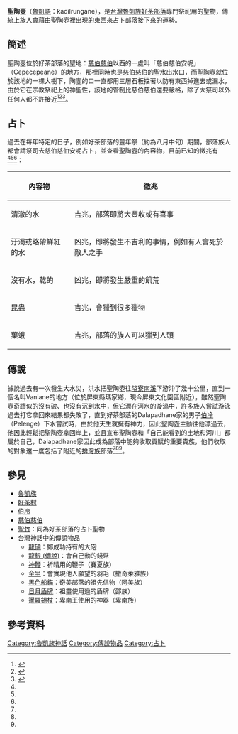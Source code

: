 '''聖陶壺'''（[[魯凱語|魯凱語]]：kadilrungane），是[[台灣|台灣]][[魯凱族|魯凱族]][[好茶村|好茶部落]]專門祭祀用的聖物，傳統上族人會藉由聖陶壺裡出現的東西來占卜部落接下來的運勢。
==簡述==
聖陶壺位於好茶部落的聖地：[[慈伯慈伯|慈伯慈伯]]以西的一處叫「慈伯慈伯安呢」（Cepecepeane）的地方，那裡同時也是慈伯慈伯的聖水出水口，而聖陶壺就位於該地的一棵大樹下，陶壺的口一直都用三層石板擋著以防有東西掉進去或漏水，由於它在宗教祭祀上的神聖性，該地的管制比慈伯慈伯還要嚴格，除了大祭司以外任何人都不許接近<ref name="雲豹的傳人">{{cite book|last=|first=|date=1992-04|title=雲豹的傳人|url=https://tiprc.apc.gov.tw/resource/book/%E9%9B%B2%E8%B1%B9%E7%9A%84%E5%82%B3%E4%BA%BA|location=|publisher=晨星|page=|isbn=9575835425|author=奧威尼.卡露斯盎}}</ref><ref name="魯凱族神話與傳說">{{cite book |author=[[達西烏拉彎‧畢馬|達西烏拉彎‧畢馬]](田哲益) |title=《魯凱族神話與傳說》 |url=https://www.books.com.tw/products/0010228711?sloc=main |publisher=[[晨星|晨星]] |year=2003-08-01 |isbn=9789574554768 }}</ref><ref name="魯凱族的文化與藝術">{{cite book |author=許功明|title=魯凱族的文化與藝術|url=https://tiprc.apc.gov.tw/resource/book/2470156|publisher=稻鄉|year=20010-08 |isbn=9579628858 }}</ref>。
==占卜==
過去在每年特定的日子，例如好茶部落的豐年祭（約為八月中旬）期間，部落族人都會請祭司去慈伯慈伯安呢占卜，並查看聖陶壺的內容物，目前已知的徵兆有<ref name="雲豹的傳人"/><ref name="魯凱族神話與傳說"/><ref name="魯凱族的文化與藝術"/>：
{| class="wikitable sortable"
!內容物!!徵兆
|-
|清澈的水
|吉兆，部落即將大豐收或有喜事
|-
|汙濁或略帶鮮紅的水
|凶兆，即將發生不吉利的事情，例如有人會死於敵人之手
|-
|沒有水，乾的
|凶兆，即將發生嚴重的飢荒
|-
|昆蟲
|吉兆，會獵到很多獵物
|-
|葉蛾
|吉兆，部落的族人可以獵到人頭
|}
==傳說==
據說過去有一次發生大水災，洪水把聖陶壺往[[隘寮溪|隘寮南溪]]下游沖了幾十公里，直到一個名叫Vaniane的地方（位於屏東縣瑪家鄉，現今屏東文化園區附近），雖然聖陶壺奇蹟似的沒有破、也沒有沉到水中，但它漂在河水的漩渦中，許多族人嘗試游泳過去打它拿回來結果都失敗了，直到好茶部落的Dalapadhane家的男子[[伯冷|伯冷]]（Pelenge）下水嘗試時，由於他天生就擁有神力，因此聖陶壺主動往他漂過去，他因此輕鬆把聖陶壺拿回岸上，並且宣布聖陶壺和「自己能看到的土地和河川」都屬於自己，Dalapadhane家因此成為部落中能夠收取貢賦的重要貴族，他們收取的對象還一度包括了附近的[[排灣族|排灣族]]部落<ref name="雲豹的傳人"/><ref name="魯凱族神話與傳說"/><ref name="魯凱族的文化與藝術"/>。
==參見==
*[[魯凱族|魯凱族]]
*[[好茶村|好茶村]]
*[[伯冷|伯冷]]
*[[慈伯慈伯|慈伯慈伯]]
*[[聖竹|聖竹]]：同為好茶部落的占卜聖物
*台灣神話中的傳說物品
**[[龍碽|龍碽]]：鄭成功持有的大砲
**[[龍銀_(傳說)|龍銀 (傳說)]]：會自己動的錢幣
**[[神鞭|神鞭]]：祈晴用的鞭子（賽夏族）
**[[金里|金里]]：會實現他人願望的羽毛（撒奇萊雅族）
**[[黑色船錨|黑色船錨]]：奇美部落的祖先信物（阿美族）
**[[日月盾牌|日月盾牌]]：祖靈使用過的盾牌（邵族）
**[[暹羅錫杖|暹羅錫杖]]：卑南王使用的神器（卑南族）

==參考資料==
{{reflist}}

{{魯凱族神話}}
[[Category:魯凱族神話|Category:魯凱族神話]]
[[Category:傳說物品|Category:傳說物品]]
[[Category:占卜|Category:占卜]]